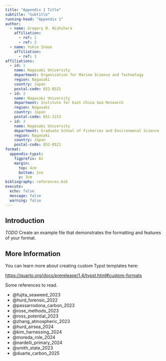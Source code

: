 ```yaml
---
title: "Appendix 1 Title"
subtitle: "Subtitle"
running-head: "Appendix 1"
author:
  - name: Gregory N. Nishihara
    affiliation:
      - ref: 1
      - ref: 2
  - name: Yukio Inoue
    affiliation:
      - ref: 3
affiliations:
  - id: 1
    name: Nagasaki University
    department: Organization for Marine Science and Technology
    region: Nagasaki
    country: Japan
    postal-code: 852-8521
  - id: 2
    name: Nagasaki University
    department: Institute for East China Sea Research
    region: Nagasaki
    country: Japan
    postal-code: 851-2213
  - id: 3
    name: Nagasaki University
    department: Graduate School of Fisheries and Environmenal Science
    region: Nagasaki
    country: Japan
    postal-code: 852-8521
format: 
  appendix-typst:
    figprefix: A1
    margin:
      top: 4cm
      bottom: 2cm
      y: 3cm
bibliography: references.bib
execute:
  echo: false
  message: false
  warning: false
---
```


## Introduction

*TODO* Create an example file that demonstrates the formatting and features of your format.

## More Information

You can learn more about creating custom Typst templates here: 

<https://quarto.org/docs/prerelease/1.4/typst.html#custom-formats>

Some references to read.

* @fujita_seaweed_2023
* @hurd_forensic_2022
* @pessarrodona_carbon_2023
* @rose_methods_2023
* @ross_potential_2023
* @zhang_atmospheric_2023
* @hurd_airsea_2024
* @kim_harnessing_2024
* @moreda_role_2024
* @nardelli_primary_2024
* @smith_state_2023
* @duarte_carbon_2025

